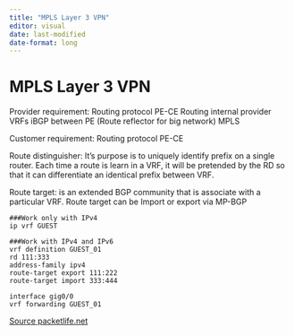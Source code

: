 ```yaml
---
title: "MPLS Layer 3 VPN"
editor: visual
date: last-modified
date-format: long
---
```


# MPLS Layer 3 VPN

Provider requirement:
Routing protocol  PE-CE
Routing internal provider
VRFs
iBGP between PE (Route reflector for big network)
MPLS

Customer requirement:
Routing protocol  PE-CE


Route distinguisher: It's purpose is to uniquely identify prefix on a single router.
Each time a route is learn in a VRF, it will be pretended by the RD so that it can differentiate an identical prefix between VRF. 

Route target: is an extended BGP community that is associate with a particular VRF. Route target can be Import or export via MP-BGP

```
###Work only with IPv4
ip vrf GUEST

###Work with IPv4 and IPv6
vrf definition GUEST_01
rd 111:333
address-family ipv4
route-target export 111:222
route-target import 333:444

interface gig0/0
vrf forwarding GUEST_01

```

[Source packetlife.net](https://packetlife.net/blog/2013/jun/10/route-distinguishers-and-route-targets)
